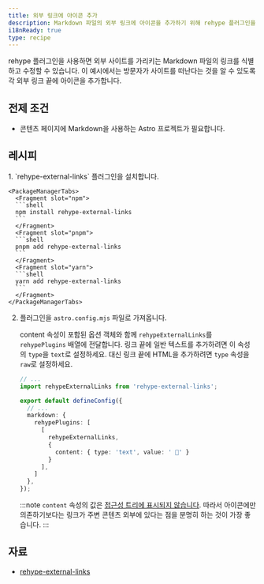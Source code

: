 ```yaml
---
title: 외부 링크에 아이콘 추가
description: Markdown 파일의 외부 링크에 아이콘을 추가하기 위해 rehype 플러그인을 설치하는 방법을 알아보세요.
i18nReady: true
type: recipe
---
```


rehype 플러그인을 사용하면 외부 사이트를 가리키는 Markdown 파일의 링크를 식별하고 수정할 수 있습니다. 이 예시에서는 방문자가 사이트를 떠난다는 것을 알 수 있도록 각 외부 링크 끝에 아이콘을 추가합니다.

## 전제 조건

- 콘텐츠 페이지에 Markdown을 사용하는 Astro 프로젝트가 필요합니다.

## 레시피

<Steps>
1. `rehype-external-links` 플러그인을 설치합니다.

    <PackageManagerTabs>
      <Fragment slot="npm">
      ```shell
      npm install rehype-external-links
      ```
      </Fragment>
      <Fragment slot="pnpm">
      ```shell
      pnpm add rehype-external-links
      ```
      </Fragment>
      <Fragment slot="yarn">
      ```shell
      yarn add rehype-external-links
      ```
      </Fragment>
    </PackageManagerTabs>

2. 플러그인을 `astro.config.mjs` 파일로 가져옵니다.

    content 속성이 포함된 옵션 객체와 함께 `rehypeExternalLinks`를 `rehypePlugins` 배열에 전달합니다. 링크 끝에 일반 텍스트를 추가하려면 이 속성의 `type`을 `text`로 설정하세요. 대신 링크 끝에 HTML을 추가하려면 `type` 속성을 `raw`로 설정하세요.

    ```ts
    // ...
    import rehypeExternalLinks from 'rehype-external-links';

    export default defineConfig({
      // ...
      markdown: {
        rehypePlugins: [
          [
            rehypeExternalLinks,
            {
              content: { type: 'text', value: ' 🔗' }
            }
          ],
        ]
      },
    });
    ```

    :::note
      `content` 속성의 값은 [접근성 트리에 표시되지 않습니다](https://developer.mozilla.org/ko/docs/Web/CSS/content). 따라서 아이콘에만 의존하기보다는 링크가 주변 콘텐츠 외부에 있다는 점을 분명히 하는 것이 가장 좋습니다.
    :::
</Steps>

## 자료

- [rehype-external-links](https://www.npmjs.com/package/rehype-external-links)